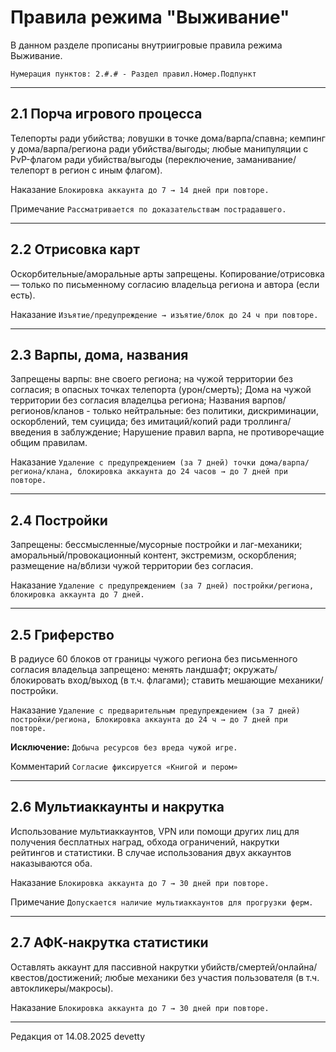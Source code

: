 # Правила режима "Выживание"

В данном разделе прописаны внутриигровые правила режима Выживание.

```Нумерация пунктов: 2.#.# - Раздел правил.Номер.Подпункт```

--------

## 2.1 Порча игрового процесса

Телепорты ради убийства; ловушки в точке дома/варпа/спавна; кемпинг у дома/варпа/региона ради убийства/выгоды; любые манипуляции с PvP-флагом ради убийства/выгоды (переключение, заманивание/телепорт в регион с иным флагом).

<Badge bgColor="#FF3333" textColor="#FFFFFF">Наказание</Badge> ```Блокировка аккаунта до 7 → 14 дней при повторе.```

<Badge bgColor="#118823" textColor="#FFFFFF">Примечание</Badge> ```Рассматривается по доказательствам пострадавшего.```

--------

## 2.2 Отрисовка карт

Оскорбительные/аморальные арты запрещены. Копирование/отрисовка — только по письменному согласию владельца региона и автора (если есть).

<Badge bgColor="#FF3333" textColor="#FFFFFF">Наказание</Badge> ```Изъятие/предупреждение → изъятие/блок до 24 ч при повторе.```

--------

## 2.3 Варпы, дома, названия

Запрещены варпы: вне своего региона; на чужой территории без согласия; в опасных точках телепорта (урон/смерть); Дома на чужой территории без согласия владелцьа региона; Названия варпов/регионов/кланов - только нейтральные: без политики, дискриминации, оскорблений, тем суицида; без имитаций/копий ради троллинга/введения в заблуждение; Нарушение правил варпа, не противоречащие общим правилам.

<Badge bgColor="#FF3333" textColor="#FFFFFF">Наказание</Badge> ```Удаление с предупреждением (за 7 дней) точки дома/варпа/региона/клана, блокировка аккаунта до 24 часов → до 7 дней при повторе.```

--------

## 2.4 Постройки

Запрещены: бессмысленные/мусорные постройки и лаг-механики; аморальный/провокационный контент, экстремизм, оскорбления; размещение на/вблизи чужой территории без согласия.

<Badge bgColor="#FF3333" textColor="#FFFFFF">Наказание</Badge> ```Удаление с предупреждением (за 7 дней) постройки/региона, блокировка аккаунта до 7 дней.```

--------

## 2.5 Гриферство

В радиусе 60 блоков от границы чужого региона без письменного согласия владельца запрещено: менять ландшафт; окружать/блокировать вход/выход (в т.ч. флагами); ставить мешающие механики/постройки.

<Badge bgColor="#FF3333" textColor="#FFFFFF">Наказание</Badge> ```Удаление с предварительным предупреждением (за 7 дней) постройки/региона, Блокировка аккаунта до 24 ч → до 7 дней при повторе.```

**<Badge bgColor="#118823" textColor="#FFFFFF">Исключение</Badge>:** ```Добыча ресурсов без вреда чужой игре.```

<Badge bgColor="#4d88ff" textColor="#FFFFFF">Комментарий</Badge> ```Согласие фиксируется «Книгой и пером»```

--------

## 2.6 Мультиаккаунты и накрутка

Использование мультиаккаунтов, VPN или помощи других лиц для получения бесплатных наград, обхода ограничений, накрутки рейтингов и статистики. В случае использования двух аккаунтов наказываются оба.

<Badge bgColor="#FF3333" textColor="#FFFFFF">Наказание</Badge> ```Блокировка аккаунта до 7 → 30 дней при повторе.```

<Badge bgColor="#118823" textColor="#FFFFFF">Примечание</Badge> ```Допускается наличие мультиаккаунтов для прогрузки ферм.```

--------

## 2.7 АФК-накрутка статистики

Оставлять аккаунт для пассивной накрутки убийств/смертей/онлайна/квестов/достижений; любые механики без участия пользователя (в т.ч. автокликеры/макросы).

<Badge bgColor="#FF3333" textColor="#FFFFFF">Наказание</Badge> ```Блокировка аккаунта до 7 → 30 дней при повторе.```

--------

<Badge bgColor="#ffad47" textColor="#000000">Редакция от 14.08.2025</Badge> <Badge bgColor="#88bfbd" textColor="#000000">devetty</Badge>
